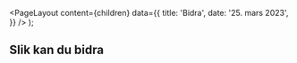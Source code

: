 
<Meta
  title='Bidra'
  description='Beskrivelse'
/>

  <PageLayout
    content={children}
    data={{
      title: 'Bidra',
      date: '25. mars 2023',
    }}
  />
);

## Slik kan du bidra
